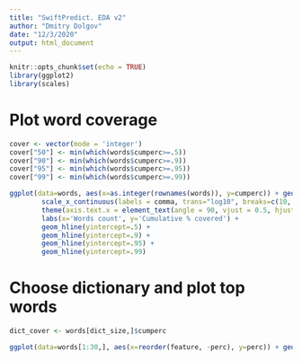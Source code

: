 ```yaml
---
title: "SwiftPredict. EDA v2"
author: "Dmitry Dolgov"
date: "12/3/2020"
output: html_document
---
```


```r
knitr::opts_chunk$set(echo = TRUE)
library(ggplot2)
library(scales)
```

# Plot word coverage

```r
cover <- vector(mode = 'integer')
cover["50"] <- min(which(words$cumperc>=.5))
cover["90"] <- min(which(words$cumperc>=.9))
cover["95"] <- min(which(words$cumperc>=.95))
cover["99"] <- min(which(words$cumperc>=.99))
```

```r
ggplot(data=words, aes(x=as.integer(rownames(words)), y=cumperc)) + geom_point(color='steelblue') + 
        scale_x_continuous(labels = comma, trans="log10", breaks=c(10, cover["50"], 1000, cover["90"], cover["95"], cover["99"]), minor_breaks = NULL) +
        theme(axis.text.x = element_text(angle = 90, vjust = 0.5, hjust=1)) +
        labs(x='Words count', y='Cumulative % covered') +
        geom_hline(yintercept=.5) + 
        geom_hline(yintercept=.9) + 
        geom_hline(yintercept=.95) +
        geom_hline(yintercept=.99)
```

# Choose dictionary and plot top words

```r
dict_cover <- words[dict_size,]$cumperc

ggplot(data=words[1:30,], aes(x=reorder(feature, -perc), y=perc)) + geom_bar(stat='identity') + theme(axis.text.x = element_text(angle = 90, vjust = 0.5, hjust=1)) + xlab('word')
```

